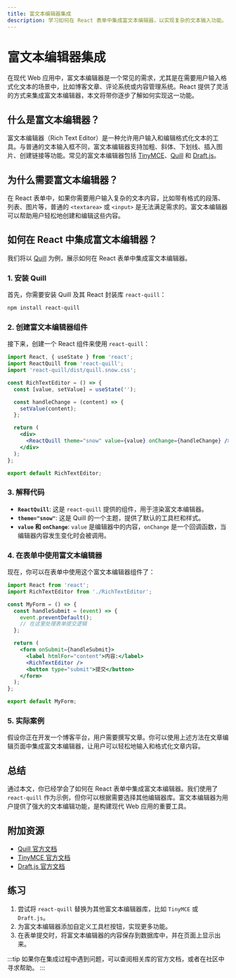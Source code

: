 ```yaml
---
title: 富文本编辑器集成
description: 学习如何在 React 表单中集成富文本编辑器，以实现复杂的文本输入功能。
---
```


# 富文本编辑器集成

在现代 Web 应用中，富文本编辑器是一个常见的需求，尤其是在需要用户输入格式化文本的场景中，比如博客文章、评论系统或内容管理系统。React 提供了灵活的方式来集成富文本编辑器，本文将带你逐步了解如何实现这一功能。

## 什么是富文本编辑器？

富文本编辑器（Rich Text Editor）是一种允许用户输入和编辑格式化文本的工具。与普通的文本输入框不同，富文本编辑器支持加粗、斜体、下划线、插入图片、创建链接等功能。常见的富文本编辑器包括 [TinyMCE](https://www.tiny.cloud/)、[Quill](https://quilljs.com/) 和 [Draft.js](https://draftjs.org/)。

## 为什么需要富文本编辑器？

在 React 表单中，如果你需要用户输入复杂的文本内容，比如带有格式的段落、列表、图片等，普通的 `<textarea>` 或 `<input>` 是无法满足需求的。富文本编辑器可以帮助用户轻松地创建和编辑这些内容。

## 如何在 React 中集成富文本编辑器？

我们将以 [Quill](https://quilljs.com/) 为例，展示如何在 React 表单中集成富文本编辑器。

### 1. 安装 Quill

首先，你需要安装 Quill 及其 React 封装库 `react-quill`：

```bash
npm install react-quill
```

### 2. 创建富文本编辑器组件

接下来，创建一个 React 组件来使用 `react-quill`：

```jsx
import React, { useState } from 'react';
import ReactQuill from 'react-quill';
import 'react-quill/dist/quill.snow.css';

const RichTextEditor = () => {
  const [value, setValue] = useState('');

  const handleChange = (content) => {
    setValue(content);
  };

  return (
    <div>
      <ReactQuill theme="snow" value={value} onChange={handleChange} />
    </div>
  );
};

export default RichTextEditor;
```

### 3. 解释代码

- **`ReactQuill`**: 这是 `react-quill` 提供的组件，用于渲染富文本编辑器。
- **`theme="snow"`**: 这是 Quill 的一个主题，提供了默认的工具栏和样式。
- **`value` 和 `onChange`**: `value` 是编辑器中的内容，`onChange` 是一个回调函数，当编辑器内容发生变化时会被调用。

### 4. 在表单中使用富文本编辑器

现在，你可以在表单中使用这个富文本编辑器组件了：

```jsx
import React from 'react';
import RichTextEditor from './RichTextEditor';

const MyForm = () => {
  const handleSubmit = (event) => {
    event.preventDefault();
    // 在这里处理表单提交逻辑
  };

  return (
    <form onSubmit={handleSubmit}>
      <label htmlFor="content">内容:</label>
      <RichTextEditor />
      <button type="submit">提交</button>
    </form>
  );
};

export default MyForm;
```

### 5. 实际案例

假设你正在开发一个博客平台，用户需要撰写文章。你可以使用上述方法在文章编辑页面中集成富文本编辑器，让用户可以轻松地输入和格式化文章内容。

## 总结

通过本文，你已经学会了如何在 React 表单中集成富文本编辑器。我们使用了 `react-quill` 作为示例，但你可以根据需要选择其他编辑器库。富文本编辑器为用户提供了强大的文本编辑功能，是构建现代 Web 应用的重要工具。

## 附加资源

- [Quill 官方文档](https://quilljs.com/docs/)
- [TinyMCE 官方文档](https://www.tiny.cloud/docs/)
- [Draft.js 官方文档](https://draftjs.org/docs/getting-started)

## 练习

1. 尝试将 `react-quill` 替换为其他富文本编辑器库，比如 `TinyMCE` 或 `Draft.js`。
2. 为富文本编辑器添加自定义工具栏按钮，实现更多功能。
3. 在表单提交时，将富文本编辑器的内容保存到数据库中，并在页面上显示出来。

:::tip
如果你在集成过程中遇到问题，可以查阅相关库的官方文档，或者在社区中寻求帮助。
:::